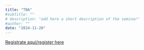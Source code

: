 ```yaml
---
title: "TBA"
#subtitle: "" 
# description: "add here a short description of the seminar" 
#author: ""
date: "2024-11-20"
---
```


[Registrate aquí/register
here](https://aarhusuniversity.zoom.us/meeting/register/u5cpdemrqjotHtwJeGsWUO1Mj8yGDxDWc1ws)
